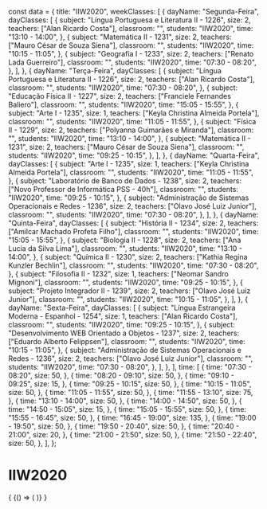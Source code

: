 const data = {
  title: "IIW2020",
  weekClasses: [
    {
      dayName: "Segunda-Feira",
      dayClasses: [
        {
          subject: "Língua Portuguesa e Literatura II - 1226",
          size: 2,
          teachers: ["Alan Ricardo Costa"],
          classroom: "",
          students: "IIW2020",
          time: "13:10 - 14:00",
        },
        {
          subject: "Matemática II - 1231",
          size: 2,
          teachers: ["Mauro César de Souza Siena"],
          classroom: "",
          students: "IIW2020",
          time: "10:15 - 11:05",
        },
        {
          subject: "Geografia I - 1233",
          size: 2,
          teachers: ["Renato Lada Guerreiro"],
          classroom: "",
          students: "IIW2020",
          time: "07:30 - 08:20",
        },
      ],
    },
    {
      dayName: "Terça-Feira",
      dayClasses: [
        {
          subject: "Língua Portuguesa e Literatura II - 1226",
          size: 2,
          teachers: ["Alan Ricardo Costa"],
          classroom: "",
          students: "IIW2020",
          time: "07:30 - 08:20",
        },
        {
          subject: "Educação Física II - 1227",
          size: 2,
          teachers: ["Franciele Fernandes Baliero"],
          classroom: "",
          students: "IIW2020",
          time: "15:05 - 15:55",
        },
        {
          subject: "Arte I - 1235",
          size: 1,
          teachers: ["Keyla Christina Almeida Portela"],
          classroom: "",
          students: "IIW2020",
          time: "11:05 - 11:55",
        },
        {
          subject: "Física II - 1229",
          size: 2,
          teachers: ["Polyanna Guimarães e Miranda"],
          classroom: "",
          students: "IIW2020",
          time: "13:10 - 14:00",
        },
        {
          subject: "Matemática II - 1231",
          size: 2,
          teachers: ["Mauro César de Souza Siena"],
          classroom: "",
          students: "IIW2020",
          time: "09:25 - 10:15",
        },
      ],
    },
    {
      dayName: "Quarta-Feira",
      dayClasses: [
        {
          subject: "Arte I - 1235",
          size: 1,
          teachers: ["Keyla Christina Almeida Portela"],
          classroom: "",
          students: "IIW2020",
          time: "11:05 - 11:55",
        },
        {
          subject: "Laboratório de Banco de Dados - 1238",
          size: 2,
          teachers: ["Novo Professor de Informática PSS - 40h"],
          classroom: "",
          students: "IIW2020",
          time: "09:25 - 10:15",
        },
        {
          subject: "Administração de Sistemas Operacionais e Redes - 1236",
          size: 2,
          teachers: ["Olavo José Luiz Junior"],
          classroom: "",
          students: "IIW2020",
          time: "07:30 - 08:20",
        },
      ],
    },
    {
      dayName: "Quinta-Feira",
      dayClasses: [
        {
          subject: "História II - 1234",
          size: 2,
          teachers: ["Amilcar Machado Profeta Filho"],
          classroom: "",
          students: "IIW2020",
          time: "15:05 - 15:55",
        },
        {
          subject: "Biologia II - 1228",
          size: 2,
          teachers: ["Ana Lucia da Silva Lima"],
          classroom: "",
          students: "IIW2020",
          time: "13:10 - 14:00",
        },
        {
          subject: "Química II - 1230",
          size: 2,
          teachers: ["Kathia Regina Kunzler Bechlin"],
          classroom: "",
          students: "IIW2020",
          time: "07:30 - 08:20",
        },
        {
          subject: "Filosofia II - 1232",
          size: 1,
          teachers: ["Neomar Sandro Mignoni"],
          classroom: "",
          students: "IIW2020",
          time: "09:25 - 10:15",
        },
        {
          subject: "Projeto Integrador II - 1239",
          size: 2,
          teachers: ["Olavo José Luiz Junior"],
          classroom: "",
          students: "IIW2020",
          time: "10:15 - 11:05",
        },
      ],
    },
    {
      dayName: "Sexta-Feira",
      dayClasses: [
        {
          subject: "Língua Estrangeira Moderna - Espanhol - 1254",
          size: 1,
          teachers: ["Alan Ricardo Costa"],
          classroom: "",
          students: "IIW2020",
          time: "09:25 - 10:15",
        },
        {
          subject: "Desenvolvimento WEB Orientado a Objetos - 1237",
          size: 2,
          teachers: ["Eduardo Alberto Felippsen"],
          classroom: "",
          students: "IIW2020",
          time: "10:15 - 11:05",
        },
        {
          subject: "Administração de Sistemas Operacionais e Redes - 1236",
          size: 2,
          teachers: ["Olavo José Luiz Junior"],
          classroom: "",
          students: "IIW2020",
          time: "07:30 - 08:20",
        },
      ],
    },
  ],
  time: [
    {
      time: "07:30 - 08:20",
      size: 50,
    },
    {
      time: "08:20 - 09:10",
      size: 50,
    },
    {
      time: "09:10 - 09:25",
      size: 15,
    },
    {
      time: "09:25 - 10:15",
      size: 50,
    },
    {
      time: "10:15 - 11:05",
      size: 50,
    },
    {
      time: "11:05 - 11:55",
      size: 50,
    },
    {
      time: "11:55 - 13:10",
      size: 75,
    },
    {
      time: "13:10 - 14:00",
      size: 50,
    },
    {
      time: "14:00 - 14:50",
      size: 50,
    },
    {
      time: "14:50 - 15:05",
      size: 15,
    },
    {
      time: "15:05 - 15:55",
      size: 50,
    },
    {
      time: "15:55 - 16:45",
      size: 50,
    },
    {
      time: "16:45 - 19:00",
      size: 135,
    },
    {
      time: "19:00 - 19:50",
      size: 50,
    },
    {
      time: "19:50 - 20:40",
      size: 50,
    },
    {
      time: "20:40 - 21:00",
      size: 20,
    },
    {
      time: "21:00 - 21:50",
      size: 50,
    },
    {
      time: "21:50 - 22:40",
      size: 50,
    },
  ],
};

# IIW2020

<div>
  {
    <BrowserOnly>
      {() => (
        <Grid
          title={data.title}
          weekClasses={data.weekClasses}
          time={data.time}
        />
      )}
    </BrowserOnly>
  }
</div>
